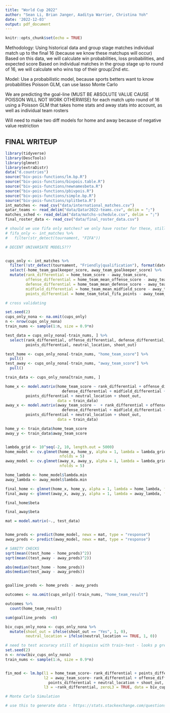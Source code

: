 ```yaml
---
title: "World Cup 2022"
author: "Sean Li, Brian Janger, Aaditya Warrier, Christina Yoh"
date: '2022-12-03'
output: pdf_document
---
```


```r
knitr::opts_chunk$set(echo = TRUE)
```

Methodology: 
Using historical data and group stage matches individual match up to the final 16 (because we know these matchups will occur) 
Based on this data, we will calculate win probabilities, loss probabilities, and expected score 
Based on individual matches in the group stage up to round of 16, we will calculate who wins top of their group/2nd etc. 

Model: 
Use a probabilistic model, because sports betters want to know probabilities 
Poisson GLM, can use lasso
Monte Carlo 

We are predicting the goal-line (MUST BE ABSOLUTE VALUE CAUSE POISSON WILL NOT WORK OTHERWISE) for each match upto round of 16 using a Poisson GLM that takes home stats and away stats into account, as well as individual team rosters 

Will need to make two diff models for home and away because of negative value restriction

## FINAL WRITEUP

```r
library(tidyverse)
library(DescTools)
library(glmnet)
library(extraDistr)
data("d.countries")
source("biv-pois-functions/lm.bp.R")
source("biv-pois-functions/bivpois.table.R")
source("biv-pois-functions/newnamesbeta.R")
source("biv-pois-functions/pbivpois.R")
source("biv-pois-functions/simple.bp.R")
source("biv-pois-functions/splitbeta.R")
int_matches <- read_csv("data/international_matches.csv")
qatar_teams <- read_delim("data/Qatar2022-teams.csv", delim = ";")
matches_sched <- read_delim("data/matchs-schedule.csv", delim = ";")
final_roster_data <- read_csv("data/final_roster_data.csv")
```


```r
# should we use fifa only matches? we only have roster for these, still about 5000 matches including # qualifying mmatches
# fifa_only <- int_matches %>%
#   filter(str_detect(tournament, "FIFA"))

# DECENT UNIVARIATE MODELS???


cups_only <- int_matches %>%
  filter(!str_detect(tournament, "Friendly|qualification"), format(date, "%Y") >= 2002) %>%
  select(-home_team_goalkeeper_score, away_team_goalkeeper_score) %>%
  mutate(rank_differential = home_team_score - away_team_score,
         offense_differential = home_team_mean_offense_score - away_team_mean_offense_score,
         defense_differential = home_team_mean_defense_score - away_team_mean_defense_score,
         midfield_differential = home_team_mean_midfield_score - away_team_mean_midfield_score,
         points_differential = home_team_total_fifa_points - away_team_total_fifa_points)

# cross validating

set.seed(2)
cups_only_nona <- na.omit(cups_only)
n <- nrow(cups_only_nona)
train_nums <- sample(1:n, size = 0.9*n)

test_data = cups_only_nona[-train_nums, ] %>%
  select(rank_differential, offense_differential, defense_differential, midfield_differential,
         points_differential, neutral_location, shoot_out)

test_home <- cups_only_nona[-train_nums, "home_team_score"] %>%
  pull()
test_away <- cups_only_nona[-train_nums, "away_team_score"] %>% 
  pull()

train_data <- cups_only_nona[train_nums, ]

home_x <- model.matrix(home_team_score ~ rank_differential + offense_differential + 
                         defense_differential + midfield_differential + 
         points_differential + neutral_location + shoot_out, 
                       data = train_data)
away_x <- model.matrix(away_team_score ~  + rank_differential + offense_differential + 
                         defense_differential + midfield_differential + 
         points_differential + neutral_location + shoot_out, 
                       data = train_data)

home_y <- train_data$home_team_score
away_y <- train_data$away_team_score


lambda_grid <- 10^seq(-2, 10, length.out = 5000)
home_model <- cv.glmnet(home_x, home_y, alpha = 1, lambda = lambda_grid, family = "poisson",
                        nfolds = 5)
away_model <- cv.glmnet(away_x, away_y, alpha = 1, lambda = lambda_grid, family = "poisson", 
                        nfolds = 5)

home_lambda <- home_model$lambda.min
away_lambda <- away_model$lambda.min

final_home <- glmnet(home_x, home_y, alpha = 1, lambda = home_lambda, family = "poisson")
final_away <- glmnet(away_x, away_y, alpha = 1, lambda = away_lambda, family = "poisson")

final_home$beta

final_away$beta

mat = model.matrix(~., test_data)


home_preds <- predict(home_model, newx = mat, type = "response")
away_preds <- predict(away_model, newx = mat, type = "response")


```


```r
# SANITY CHECKS 
sqrt(mean((test_home - home_preds)^2))
sqrt(mean((test_away - away_preds)^2))

abs(median(test_home - home_preds))
abs(median(test_away - away_preds))


goalline_preds <- home_preds - away_preds

outcomes <- na.omit(cups_only)[-train_nums, "home_team_result"] 

outcomes %>%
  count(home_team_result)

sum(goalline_preds  <0)
```


```r
biv_cups_only_nona <- cups_only_nona %>%
  mutate(shoot_out = ifelse(shoot_out == "Yes", 1, 0),
         neutral_location = ifelse(neutral_location == TRUE, 1, 0))

# need to test accuracy still of bivpoiss with train-test - looks p great though
set.seed(2)
n <- nrow(biv_cups_only_nona)
train_nums <- sample(1:n, size = 0.9*n)


fin_mod <- lm.bp(l1 = home_team_score~ rank_differential + points_differential, 
                 l2 = away_team_score~ rank_differential + offense_differential + 
                   points_differential + neutral_location + shoot_out,
                 l3 = ~rank_differential, zeroL3 = TRUE, data = biv_cups_only_nona)
```

```r

# Monte Carlo Simulation 

# use this to generate data - https://stats.stackexchange.com/questions/27443/generate-data-samples-from-poisson-regression
```

